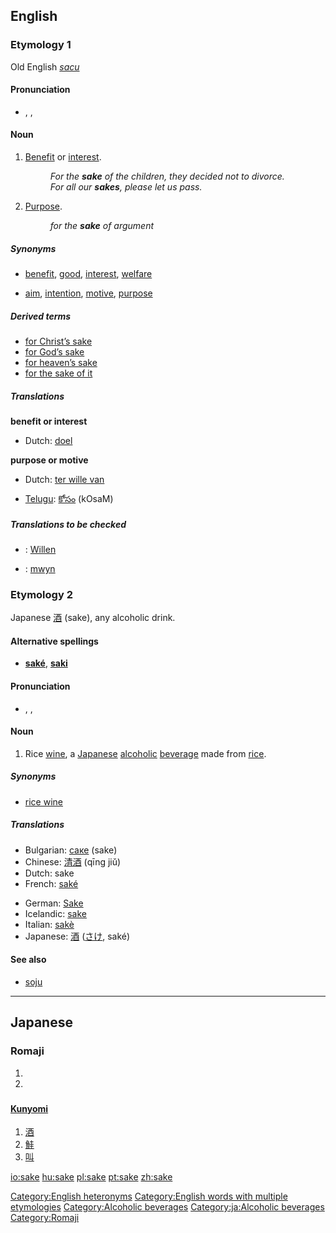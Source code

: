{{see|Sake}}
==English==

{{rank|wouldn't|success|instance|906|sake|justice|offer|promise}}

===Etymology 1===
Old English ''[[sacu]]''

====Pronunciation====
* {{AHD|sāk}}, {{IPA|/seɪk/}}, {{SAMPA|/seIk/}}

====Noun====
{{en-noun}}

# [[benefit|Benefit]] or [[interest]].
#: ''For the '''sake''' of the children, they decided not to divorce.''
#: ''For all our '''sakes''', please let us pass.''
# [[purpose|Purpose]].
#: ''for the '''sake''' of argument''

=====Synonyms=====
*{{italbrac-colon|benefit}} [[benefit]], [[good]], [[interest]], [[welfare]]
*{{italbrac-colon|purpose}} [[aim]], [[intention]], [[motive]], [[purpose]]

=====Derived terms=====
*[[for Christ's sake|for Christ’s sake]]
*[[for God's sake|for God’s sake]]
*[[for heaven's sake|for heaven’s sake]]
*[[for the sake of it]]

=====Translations=====
'''benefit or interest'''
{{top}}
*Dutch: [[doel]] {{n}}
{{mid}}
{{bottom}}

'''purpose or motive'''
{{top}}
*Dutch: [[ter wille van]]
{{mid}}
*[[Telugu]]: [[కోసం]] (kOsaM)
{{bottom}}

=====Translations to be checked=====
<!--Remove this section once all of the translations below have been moved into the tables above.-->
{{checktrans}}

*{{ttbc|German}}: [[Willen]] {{m}} 
*{{ttbc|Welsh}}: [[mwyn]]

===Etymology 2===
Japanese [[酒]] (sake), any alcoholic drink.

====Alternative spellings====
*'''[[saké]]''', '''[[saki]]'''

====Pronunciation====
* {{AHD|säkē}}, {{IPA|/sɑːki/}}, {{SAMPA|/sA:ki/}}

====Noun====
{{en-noun}}
{{wikipedia}}

# {{italbrac|countable and uncountable}} Rice [[wine]], a [[Japanese]] [[alcoholic]] [[beverage]] made from [[rice]].

=====Synonyms=====
*[[rice wine]]

=====Translations=====
{{top}}
*Bulgarian: [[саке]] (sake)  {{n}}
*Chinese: [[清酒]] (qīng jiǔ)
*Dutch: sake {{m}}
*French: [[saké]] {{m}}
{{mid}}
*German: [[Sake]] {{m}}
*Icelandic: [[sake]]
*Italian: [[sakè]] {{m}}
*Japanese: [[酒]] ([[さけ]], saké)
{{bottom}}

====See also====
*[[soju]]

[[Category:English heteronyms]]
[[Category:English words with multiple etymologies]]
[[Category:Alcoholic beverages]]

----

==Japanese==

===Romaji===
{{romaji|さけ}}
# {{japdef|酒|sake, [[alcohol]]-based [[beverage]]}}
# {{japdef|鮭|salmon}}

==={{Kanji reading}}===
====[[Kunyomi]]====
# [[酒]]
# [[鮭]]
# [[叫]]

[[Category:ja:Alcoholic beverages]]
[[Category:Romaji]]

[[io:sake]]
[[hu:sake]]
[[pl:sake]]
[[pt:sake]]
[[zh:sake]]